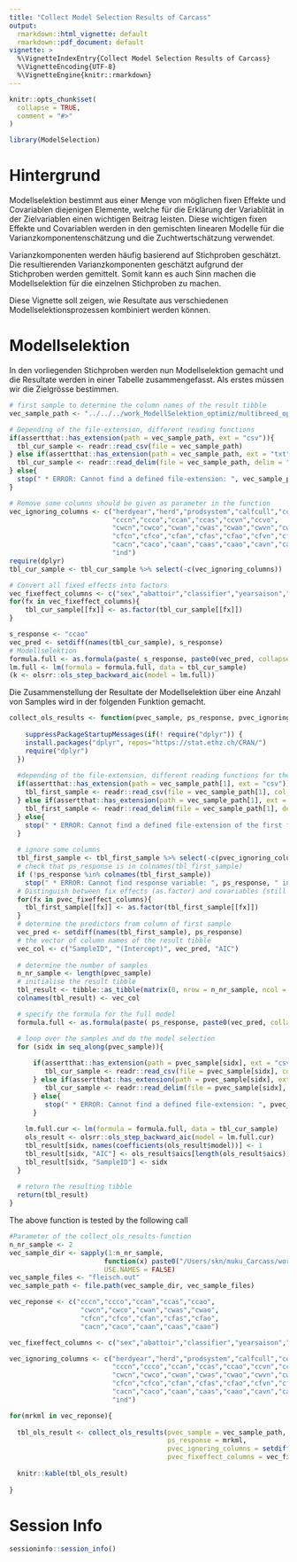 ```yaml
---
title: "Collect Model Selection Results of Carcass"
output:
  rmarkdown::html_vignette: default
  rmarkdown::pdf_document: default
vignette: >
  %\VignetteIndexEntry{Collect Model Selection Results of Carcass}
  %\VignetteEncoding{UTF-8}
  %\VignetteEngine{knitr::rmarkdown}
---
```


```r
knitr::opts_chunk$set(
  collapse = TRUE,
  comment = "#>"
)
```

```r
library(ModelSelection)
```


# Hintergrund
Modellselektion bestimmt aus einer Menge von möglichen fixen Effekte und Covariablen diejenigen Elemente, welche für die Erklärung der Variablität in der Zielvariablen einen wichtigen Beitrag leisten. Diese wichtigen fixen Effekte und Covariablen werden in den gemischten linearen Modelle für die Varianzkomponentenschätzung und die Zuchtwertschätzung verwendet.

Varianzkomponenten werden häufig basierend auf Stichproben geschätzt. Die resultierenden Varianzkomponenten geschätzt aufgrund der Stichproben werden gemittelt. Somit kann es auch Sinn machen die Modellselektion für die einzelnen Stichproben zu machen.

Diese Vignette soll zeigen, wie Resultate aus verschiedenen Modellselektionsprozessen kombiniert werden können.


# Modellselektion
In den vorliegenden Stichproben werden nun Modellselektion gemacht und die Resultate werden in einer Tabelle zusammengefasst. Als erstes müssen wir die Zielgrösse bestimmen.  

```r
# first sample to determine the column names of the result tibble
vec_sample_path <- "../../../work_ModellSelektion_optimiz/multibreed_optimize_ForModellSelektion/Sample1/fleisch.out"

# Depending of the file-extension, different reading functions
if(assertthat::has_extension(path = vec_sample_path, ext = "csv")){
  tbl_cur_sample <- readr::read_csv(file = vec_sample_path)
} else if(assertthat::has_extension(path = vec_sample_path, ext = "txt") || assertthat::has_extension(path = vec_sample_path, ext = "out")){
  tbl_cur_sample <- readr::read_delim(file = vec_sample_path, delim = " ", col_types = readr::cols()) 
} else{
  stop(" * ERROR: Cannot find a defined file-extension: ", vec_sample_path)
}

# Remove some columns should be given as parameter in the function
vec_ignoring_columns <- c("herdyear","herd","prodsystem","calfcull","controlcull","ageVK","slaughterCategory","branding",
                          "cccn","ccco","ccan","ccas","ccvn","ccvo",
                          "cwcn","cwco","cwan","cwas","cwao","cwvn","cwvo",
                          "cfcn","cfco","cfan","cfas","cfao","cfvn","cfvo",
                          "cacn","caco","caan","caas","caao","cavn","cavo",
                          "ind")
require(dplyr)
tbl_cur_sample <- tbl_cur_sample %>% select(-c(vec_ignoring_columns))

# Convert all fixed effects into factors
vec_fixeffect_columns <- c("sex","abattoir","classifier","yearsaison","breedcomb","Effekt_HeterosisSumHet","Effekt_RekombinationSumRec")
for(fx in vec_fixeffect_columns){
    tbl_cur_sample[[fx]] <- as.factor(tbl_cur_sample[[fx]])
}

s_response <- "ccao"
vec_pred <- setdiff(names(tbl_cur_sample), s_response)
# Modellselektion
formula.full <- as.formula(paste( s_response, paste0(vec_pred, collapse = " + "), sep = " ~ "))
lm.full <- lm(formula = formula.full, data = tbl_cur_sample)
(k <- olsrr::ols_step_backward_aic(model = lm.full))
```

Die Zusammenstellung der Resultate der Modellselektion über eine Anzahl von Samples wird in der folgenden Funktion gemacht. 

```r
collect_ols_results <- function(pvec_sample, ps_response, pvec_ignoring_columns, pvec_fixeffect_columns){
  
    suppressPackageStartupMessages(if(! require("dplyr")) {
    install.packages("dplyr", repos="https://stat.ethz.ch/CRAN/")
    require("dplyr")
  })
  
  #depending of the file-extension, different reading functions for the first sample
  if(assertthat::has_extension(path = vec_sample_path[1], ext = "csv")){
    tbl_first_sample <- readr::read_csv(file = vec_sample_path[1], col_types = readr::cols())
  } else if(assertthat::has_extension(path = vec_sample_path[1], ext = "txt") || assertthat::has_extension(path = vec_sample_path, ext = "out")){
    tbl_first_sample <- readr::read_delim(file = vec_sample_path[1], delim = " ", col_types = readr::cols()) 
  } else{
    stop(" * ERROR: Cannot find a defined file-extension of the first file: ", vec_sample_path[1])
  }
  
  # ignore some columns
  tbl_first_sample <- tbl_first_sample %>% select(-c(pvec_ignoring_columns))
  # check that ps_response is in colnames(tbl_first_sample)
  if (!ps_response %in% colnames(tbl_first_sample))
    stop(" * ERROR: Cannot find response variable: ", ps_response, " in columnnames of first sample.")
  # Distinguish between fix effects (as.factor) and covariables (still numeric)
  for(fx in pvec_fixeffect_columns){
    tbl_first_sample[[fx]] <- as.factor(tbl_first_sample[[fx]])
  }
  # determine the predictors from column of first sample
  vec_pred <- setdiff(names(tbl_first_sample), ps_response)
  # the vector of column names of the result tibble
  vec_col <- c("SampleID", "(Intercept)", vec_pred, "AIC")
  
  # determine the number of samples
  n_nr_sample <- length(pvec_sample)
  # initialise the result tibble
  tbl_result <- tibble::as_tibble(matrix(0, nrow = n_nr_sample, ncol = length(vec_col)))
  colnames(tbl_result) <- vec_col

  # specify the formula for the full model
  formula.full <- as.formula(paste( ps_response, paste0(vec_pred, collapse = " + "), sep = " ~ "))

  # loop over the samples and do the model selection
  for (sidx in seq_along(pvec_sample)){
    
      if(assertthat::has_extension(path = pvec_sample[sidx], ext = "csv")){
         tbl_cur_sample <- readr::read_csv(file = pvec_sample[sidx], col_types = readr::cols())
      } else if(assertthat::has_extension(path = pvec_sample[sidx], ext = "txt") || assertthat::has_extension(path = vec_sample_path, ext = "out")){
         tbl_cur_sample <- readr::read_delim(file = pvec_sample[sidx], delim = " ", col_types = readr::cols()) 
      } else{
         stop(" * ERROR: Cannot find a defined file-extension: ", pvec_sample[sidx])
      }
    
    lm.full.cur <- lm(formula = formula.full, data = tbl_cur_sample)
    ols_result <- olsrr::ols_step_backward_aic(model = lm.full.cur)
    tbl_result[sidx, names(coefficients(ols_result$model))] <- 1
    tbl_result[sidx, "AIC"] <- ols_result$aics[length(ols_result$aics)]
    tbl_result[sidx, "SampleID"] <- sidx
  }
  
  # return the resulting tibble    
  return(tbl_result)  
}
```

The above function is tested by the following call

```r
#Parameter of the collect_ols_results-function
n_nr_sample <- 2
vec_sample_dir <- sapply(1:n_nr_sample, 
                        function(x) paste0("/Users/skn/muku_Carcass/work_ModellSelektion_optimiz/multibreed_optimize_ForModellSelektion/Sample", x, collapse = ""), 
                        USE.NAMES = FALSE)
vec_sample_files <- "fleisch.out"
vec_sample_path <- file.path(vec_sample_dir, vec_sample_files)

vec_reponse <- c("cccn","ccco","ccan","ccas","ccao",
                  "cwcn","cwco","cwan","cwas","cwao",
                  "cfcn","cfco","cfan","cfas","cfao",
                  "cacn","caco","caan","caas","caao")

vec_fixeffect_columns <- c("sex","abattoir","classifier","yearsaison","breedcomb","Effekt_HeterosisSumHet","Effekt_RekombinationSumRec")

vec_ignoring_columns <- c("herdyear","herd","prodsystem","calfcull","controlcull","ageVK","slaughterCategory","branding",
                          "cccn","ccco","ccan","ccas","ccao","ccvn","ccvo",
                          "cwcn","cwco","cwan","cwas","cwao","cwvn","cwvo",
                          "cfcn","cfco","cfan","cfas","cfao","cfvn","cfvo",
                          "cacn","caco","caan","caas","caao","cavn","cavo",
                          "ind")
```


```r
for(mrkml in vec_reponse){
  
  tbl_ols_result <- collect_ols_results(pvec_sample = vec_sample_path,
                                        ps_response = mrkml, 
                                        pvec_ignoring_columns = setdiff(vec_ignoring_columns, mrkml), 
                                        pvec_fixeffect_columns = vec_fixeffect_columns)
  
  knitr::kable(tbl_ols_result)
  
}

```


# Session Info
```r
sessioninfo::session_info()
```

